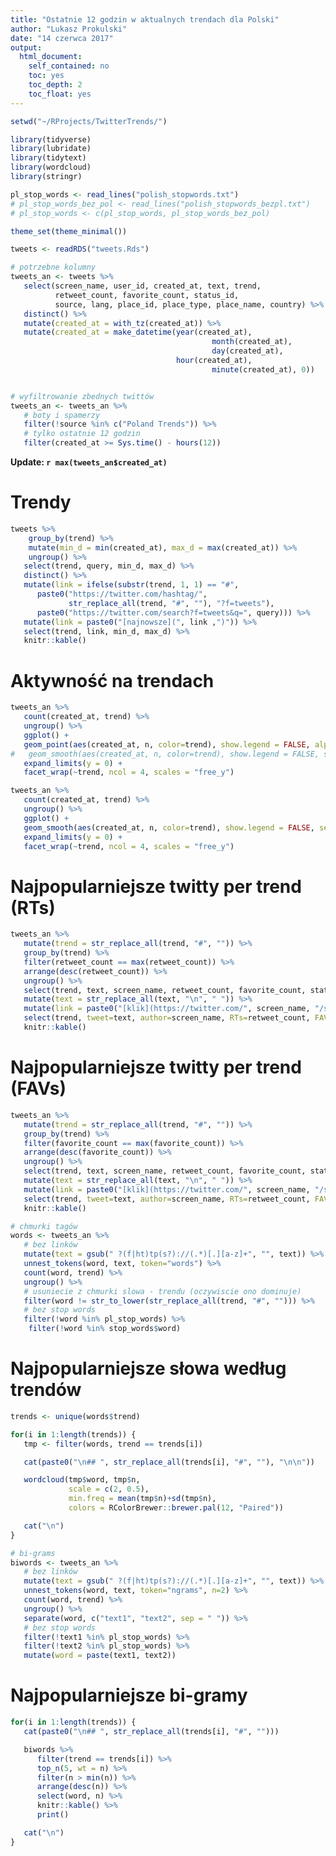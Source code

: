 ```yaml
---
title: "Ostatnie 12 godzin w aktualnych trendach dla Polski"
author: "Lukasz Prokulski"
date: "14 czerwca 2017"
output: 
  html_document: 
    self_contained: no
    toc: yes
    toc_depth: 2
    toc_float: yes
---
```

```r
setwd("~/RProjects/TwitterTrends/")

library(tidyverse)
library(lubridate)
library(tidytext)
library(wordcloud)
library(stringr)

pl_stop_words <- read_lines("polish_stopwords.txt")
# pl_stop_words_bez_pol <- read_lines("polish_stopwords_bezpl.txt")
# pl_stop_words <- c(pl_stop_words, pl_stop_words_bez_pol)

theme_set(theme_minimal())
```
```r
tweets <- readRDS("tweets.Rds")
```
```r
# potrzebne kolumny
tweets_an <- tweets %>%
   select(screen_name, user_id, created_at, text, trend,
          retweet_count, favorite_count, status_id,
          source, lang, place_id, place_type, place_name, country) %>%
   distinct() %>%
   mutate(created_at = with_tz(created_at)) %>%
   mutate(created_at = make_datetime(year(created_at),
   											 month(created_at),
   											 day(created_at),
                                     hour(created_at),
   											 minute(created_at), 0))


# wyfiltrowanie zbednych twittów
tweets_an <- tweets_an %>%
   # boty i spamerzy
   filter(!source %in% c("Poland Trends")) %>%
   # tylko ostatnie 12 godzin
   filter(created_at >= Sys.time() - hours(12))
```


**Update: `r max(tweets_an$created_at)`**


# Trendy

```r
tweets %>%
	group_by(trend) %>%
	mutate(min_d = min(created_at), max_d = max(created_at)) %>%
	ungroup() %>%
   select(trend, query, min_d, max_d) %>%
   distinct() %>%
   mutate(link = ifelse(substr(trend, 1, 1) == "#",
      paste0("https://twitter.com/hashtag/",
      		 str_replace_all(trend, "#", ""), "?f=tweets"),
      paste0("https://twitter.com/search?f=tweets&q=", query))) %>%
   mutate(link = paste0("[najnowsze](", link ,")")) %>%
   select(trend, link, min_d, max_d) %>%
   knitr::kable()
```

# Aktywność na trendach

```r
tweets_an %>%
   count(created_at, trend) %>%
   ungroup() %>%
   ggplot() +
   geom_point(aes(created_at, n, color=trend), show.legend = FALSE, alpha = 0.3) +
#   geom_smooth(aes(created_at, n, color=trend), show.legend = FALSE, se = FALSE) +
   expand_limits(y = 0) +
   facet_wrap(~trend, ncol = 4, scales = "free_y")

tweets_an %>%
   count(created_at, trend) %>%
   ungroup() %>%
   ggplot() +
   geom_smooth(aes(created_at, n, color=trend), show.legend = FALSE, se = FALSE) +
   expand_limits(y = 0) +
   facet_wrap(~trend, ncol = 4, scales = "free_y")
```

# Najpopularniejsze twitty per trend (RTs)

```r
tweets_an %>%
   mutate(trend = str_replace_all(trend, "#", "")) %>%
   group_by(trend) %>%
   filter(retweet_count == max(retweet_count)) %>%
   arrange(desc(retweet_count)) %>%
   ungroup() %>%
   select(trend, text, screen_name, retweet_count, favorite_count, status_id) %>%
   mutate(text = str_replace_all(text, "\n", " ")) %>%
   mutate(link = paste0("[klik](https://twitter.com/", screen_name, "/status/", status_id,")")) %>%
   select(trend, tweet=text, author=screen_name, RTs=retweet_count, FAVs=favorite_count, link) %>%
   knitr::kable()
```

# Najpopularniejsze twitty per trend (FAVs)

```r
tweets_an %>%
   mutate(trend = str_replace_all(trend, "#", "")) %>%
   group_by(trend) %>%
   filter(favorite_count == max(favorite_count)) %>%
   arrange(desc(favorite_count)) %>%
   ungroup() %>%
   select(trend, text, screen_name, retweet_count, favorite_count, status_id) %>%
   mutate(text = str_replace_all(text, "\n", " ")) %>%
   mutate(link = paste0("[klik](https://twitter.com/", screen_name, "/status/", status_id,")")) %>%
   select(trend, tweet=text, author=screen_name, RTs=retweet_count, FAVs=favorite_count, link) %>%
   knitr::kable()
```

```r
# chmurki tagów
words <- tweets_an %>%
   # bez linków
   mutate(text = gsub(" ?(f|ht)tp(s?)://(.*)[.][a-z]+", "", text)) %>%
   unnest_tokens(word, text, token="words") %>%
   count(word, trend) %>%
   ungroup() %>%
   # usuniecie z chmurki slowa - trendu (oczywiscie ono dominuje)
   filter(word != str_to_lower(str_replace_all(trend, "#", ""))) %>%
   # bez stop words
   filter(!word %in% pl_stop_words) %>%
	filter(!word %in% stop_words$word)
```

# Najpopularniejsze słowa według trendów

```r
trends <- unique(words$trend)

for(i in 1:length(trends)) {
   tmp <- filter(words, trend == trends[i])

   cat(paste0("\n## ", str_replace_all(trends[i], "#", ""), "\n\n"))

   wordcloud(tmp$word, tmp$n,
             scale = c(2, 0.5),
             min.freq = mean(tmp$n)+sd(tmp$n),
             colors = RColorBrewer::brewer.pal(12, "Paired"))

   cat("\n")
}
```
```r
# bi-grams
biwords <- tweets_an %>%
   # bez linków
   mutate(text = gsub(" ?(f|ht)tp(s?)://(.*)[.][a-z]+", "", text)) %>%
   unnest_tokens(word, text, token="ngrams", n=2) %>%
   count(word, trend) %>%
   ungroup() %>%
   separate(word, c("text1", "text2", sep = " ")) %>%
   # bez stop words
   filter(!text1 %in% pl_stop_words) %>%
   filter(!text2 %in% pl_stop_words) %>%
   mutate(word = paste(text1, text2))
```

# Najpopularniejsze bi-gramy

```r

for(i in 1:length(trends)) {
   cat(paste0("\n## ", str_replace_all(trends[i], "#", "")))

   biwords %>%
      filter(trend == trends[i]) %>%
      top_n(5, wt = n) %>%
      filter(n > min(n)) %>%
      arrange(desc(n)) %>%
      select(word, n) %>%
      knitr::kable() %>%
      print()

   cat("\n")
}
```
